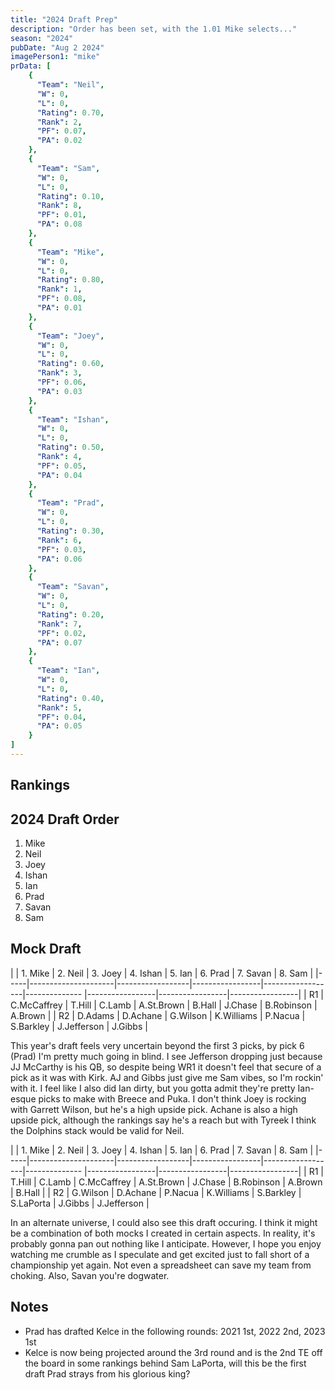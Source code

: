 ```yaml
---
title: "2024 Draft Prep"
description: "Order has been set, with the 1.01 Mike selects..."
season: "2024"
pubDate: "Aug 2 2024"
imagePerson1: "mike"
prData: [
    {
	  "Team": "Neil",
	  "W": 0,
	  "L": 0,
	  "Rating": 0.70,
	  "Rank": 2,
	  "PF": 0.07,
	  "PA": 0.02
	},
	{
	  "Team": "Sam",
	  "W": 0,
	  "L": 0,
	  "Rating": 0.10,
	  "Rank": 8,
	  "PF": 0.01,
	  "PA": 0.08
	},
	{
	  "Team": "Mike",
	  "W": 0,
	  "L": 0,
	  "Rating": 0.80,
	  "Rank": 1,
	  "PF": 0.08,
	  "PA": 0.01
	},
	{
	  "Team": "Joey",
	  "W": 0,
	  "L": 0,
	  "Rating": 0.60,
	  "Rank": 3,
	  "PF": 0.06,
	  "PA": 0.03
	},
	{
	  "Team": "Ishan",
	  "W": 0,
	  "L": 0,
	  "Rating": 0.50,
	  "Rank": 4,
	  "PF": 0.05,
	  "PA": 0.04
	},
	{
	  "Team": "Prad",
	  "W": 0,
	  "L": 0,
	  "Rating": 0.30,
	  "Rank": 6,
	  "PF": 0.03,
	  "PA": 0.06
	},
	{
	  "Team": "Savan",
	  "W": 0,
	  "L": 0,
	  "Rating": 0.20,
	  "Rank": 7,
	  "PF": 0.02,
	  "PA": 0.07
	},
	{
	  "Team": "Ian",
	  "W": 0,
	  "L": 0,
	  "Rating": 0.40,
	  "Rank": 5,
	  "PF": 0.04,
	  "PA": 0.05
	}
]
---
```



## Rankings

<PowerRankingTable client:load data={frontmatter.prData} />

## 2024 Draft Order

1. Mike
2. Neil
3. Joey
4. Ishan
5. Ian
6. Prad
7. Savan
8. Sam

## Mock Draft

<div className="overflow-x-auto md:overflow-x-visible">
<div className="bg-slate-800 rounded-xl w-fit h-fit px-3">
|     | 1. Mike             | 2. Neil          | 3. Joey         | 4. Ishan         | 5. Ian        | 6. Prad         | 7. Savan        | 8. Sam          |
|-----|---------------------|------------------|-----------------|------------------|-------------- |-----------------|-----------------|-----------------|
| R1  | C.McCaffrey         | T.Hill           | C.Lamb          | A.St.Brown       | B.Hall        | J.Chase         | B.Robinson      | A.Brown         |
| R2  | D.Adams             | D.Achane         | G.Wilson        | K.Williams       | P.Nacua       | S.Barkley       | J.Jefferson     | J.Gibbs         |
</div>
</div>

This year's draft feels very uncertain beyond the first 3 picks, by pick 6 (Prad) I'm pretty much going in blind. I see Jefferson dropping just
because JJ McCarthy is his QB, so despite being WR1 it doesn't feel that secure of a pick as it was with Kirk. AJ and Gibbs just give me Sam vibes,
so I'm rockin' with it. I feel like I also did Ian dirty, but you gotta admit they're pretty Ian-esque picks to make with Breece and Puka. I don't
think Joey is rocking with Garrett Wilson, but he's a high upside pick. Achane is also a high upside pick, although the rankings say he's a reach but
with Tyreek I think the Dolphins stack would be valid for Neil.

<div className="overflow-x-auto md:overflow-x-visible">
<div className="bg-slate-800 rounded-xl w-fit h-fit px-3">
|     | 1. Mike             | 2. Neil          | 3. Joey         | 4. Ishan         | 5. Ian        | 6. Prad         | 7. Savan        | 8. Sam          |
|-----|---------------------|------------------|-----------------|------------------|-------------- |-----------------|-----------------|-----------------|
| R1  | T.Hill              | C.Lamb           | C.McCaffrey     | A.St.Brown       | J.Chase       | B.Robinson      | A.Brown         | B.Hall          |
| R2  | G.Wilson            | D.Achane         | P.Nacua         | K.Williams       | S.Barkley     | S.LaPorta       | J.Gibbs         | J.Jefferson     |
</div>
</div>


In an alternate universe, I could also see this draft occuring. I think it might be a combination of both mocks I created in certain aspects. 
In reality, it's probably gonna pan out nothing like I anticipate. However, I hope you enjoy watching me crumble as I speculate and get excited
just to fall short of a championship yet again. Not even a spreadsheet can save my team from choking. Also, Savan you're dogwater.

## Notes

* Prad has drafted Kelce in the following rounds: 2021 1st, 2022 2nd, 2023 1st
* Kelce is now being projected around the 3rd round and is the 2nd TE off the board in some rankings behind Sam LaPorta, will this be the first draft Prad strays from his glorious king?